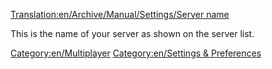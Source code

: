 [[Translation:en/Archive/Manual/Settings/Server name]]


This is the name of your server as shown on the server list.
[[Category:en/Multiplayer]]
[[Category:en/Settings & Preferences]]

{{en/Stub}}